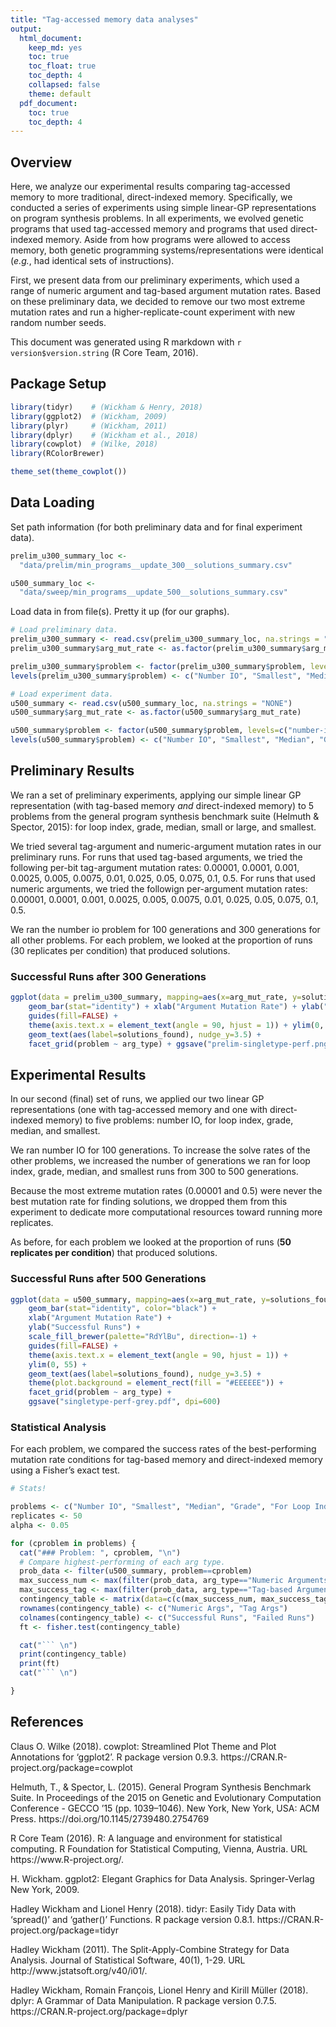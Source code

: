 ```yaml
---
title: "Tag-accessed memory data analyses"
output:
  html_document:
    keep_md: yes
    toc: true
    toc_float: true
    toc_depth: 4
    collapsed: false
    theme: default
  pdf_document:
    toc: true
    toc_depth: 4
---
```


## Overview

Here, we analyze our experimental results comparing tag-accessed memory to more traditional, direct-indexed memory.
Specifically, we conducted a series of experiments using simple linear-GP representations on program synthesis problems.
In all experiments, we evolved genetic programs that used tag-accessed memory and programs that used direct-indexed memory.
Aside from how programs were allowed to access memory, both genetic programming systems/representations were identical (_e.g._, had identical sets of instructions).

First, we present data from our preliminary experiments, which used a range of numeric argument and tag-based argument mutation rates. Based on these preliminary data, we decided to remove our two most extreme mutation rates and run a higher-replicate-count experiment with new random number seeds.

This document was generated using R markdown with `r version$version.string` (R Core Team, 2016).

## Package Setup

```r
library(tidyr)    # (Wickham & Henry, 2018)
library(ggplot2)  # (Wickham, 2009)
library(plyr)     # (Wickham, 2011)
library(dplyr)    # (Wickham et al., 2018)
library(cowplot)  # (Wilke, 2018)
library(RColorBrewer)

theme_set(theme_cowplot())
```

## Data Loading

Set path information (for both preliminary data and for final experiment data).
```r
prelim_u300_summary_loc <-
  "data/prelim/min_programs__update_300__solutions_summary.csv"

u500_summary_loc <-
  "data/sweep/min_programs__update_500__solutions_summary.csv"

```

Load data in from file(s). Pretty it up (for our graphs).
```r
# Load preliminary data.
prelim_u300_summary <- read.csv(prelim_u300_summary_loc, na.strings = "NONE")
prelim_u300_summary$arg_mut_rate <- as.factor(prelim_u300_summary$arg_mut_rate)

prelim_u300_summary$problem <- factor(prelim_u300_summary$problem, levels=c("number-io", "smallest", "median", "grade", "for-loop-index"))
levels(prelim_u300_summary$problem) <- c("Number IO", "Smallest", "Median", "Grade", "For Loop Ind.")

# Load experiment data.
u500_summary <- read.csv(u500_summary_loc, na.strings = "NONE")
u500_summary$arg_mut_rate <- as.factor(u500_summary$arg_mut_rate)

u500_summary$problem <- factor(u500_summary$problem, levels=c("number-io", "smallest", "median", "grade", "for-loop-index"))
levels(u500_summary$problem) <- c("Number IO", "Smallest", "Median", "Grade", "For Loop Ind.")
```


## Preliminary Results

We ran a set of preliminary experiments, applying our simple linear GP representation (with tag-based memory _and_ direct-indexed memory) to 5 problems from the general program synthesis benchmark suite (Helmuth & Spector, 2015): for loop index, grade, median, small or large, and smallest.

We tried several tag-argument and numeric-argument mutation rates in our preliminary runs.
For runs that used tag-based arguments, we tried the following per-bit tag-argument mutation rates: 0.00001, 0.0001, 0.001, 0.0025, 0.005, 0.0075, 0.01, 0.025, 0.05, 0.075, 0.1, 0.5.
For runs that used numeric arguments, we tried the followign per-argument mutation rates: 0.00001, 0.0001, 0.001, 0.0025, 0.005, 0.0075, 0.01, 0.025, 0.05, 0.075, 0.1, 0.5.

We ran the number io problem for 100 generations and 300 generations for all other problems.
For each problem, we looked at the proportion of runs (30 replicates per condition) that produced solutions.

### Successful Runs after 300 Generations

```r
ggplot(data = prelim_u300_summary, mapping=aes(x=arg_mut_rate, y=solutions_found, fill=arg_mut_rate)) +
    geom_bar(stat="identity") + xlab("Argument Mutation Rate") + ylab("Successful Runs") +
    guides(fill=FALSE) +
    theme(axis.text.x = element_text(angle = 90, hjust = 1)) + ylim(0, 35) +
    geom_text(aes(label=solutions_found), nudge_y=3.5) +
    facet_grid(problem ~ arg_type) + ggsave("prelim-singletype-perf.png", dpi=600)
```

## Experimental Results

In our second (final) set of runs, we applied our two linear GP representations (one with tag-accessed memory and one with direct-indexed memory) to five problems: number IO, for loop index, grade, median, and smallest.

We ran number IO for 100 generations. To increase the solve rates of the other problems, we increased the number of generations we ran for loop index, grade, median, and smallest runs from 300 to 500 generations.

Because the most extreme mutation rates (0.00001 and 0.5) were never the best mutation rate for finding solutions, we dropped them from this experiment to dedicate more computational resources toward running more replicates.

As before, for each problem we looked at the proportion of runs (**50 replicates per condition**) that produced solutions.

### Successful Runs after 500 Generations

```r
ggplot(data = u500_summary, mapping=aes(x=arg_mut_rate, y=solutions_found, fill=arg_mut_rate)) +
    geom_bar(stat="identity", color="black") +
    xlab("Argument Mutation Rate") +
    ylab("Successful Runs") +
    scale_fill_brewer(palette="RdYlBu", direction=-1) +
    guides(fill=FALSE) +
    theme(axis.text.x = element_text(angle = 90, hjust = 1)) +
    ylim(0, 55) +
    geom_text(aes(label=solutions_found), nudge_y=3.5) +
    theme(plot.background = element_rect(fill = "#EEEEEE")) +
    facet_grid(problem ~ arg_type) +
    ggsave("singletype-perf-grey.pdf", dpi=600)
```

### Statistical Analysis

For each problem, we compared the success rates of the best-performing mutation rate conditions for tag-based memory and direct-indexed memory using a Fisher's exact test.

```r
# Stats!

problems <- c("Number IO", "Smallest", "Median", "Grade", "For Loop Ind.")
replicates <- 50
alpha <- 0.05

for (cproblem in problems) {
  cat("### Problem: ", cproblem, "\n")
  # Compare highest-performing of each arg type.
  prob_data <- filter(u500_summary, problem==cproblem)
  max_success_num <- max(filter(prob_data, arg_type=="Numeric Arguments")$solutions_found)
  max_success_tag <- max(filter(prob_data, arg_type=="Tag-based Arguments")$solutions_found)
  contingency_table <- matrix(data=c(c(max_success_num, max_success_tag), c(replicates - max_success_num, replicates - max_success_tag)), nrow=2)
  rownames(contingency_table) <- c("Numeric Args", "Tag Args")
  colnames(contingency_table) <- c("Successful Runs", "Failed Runs")
  ft <- fisher.test(contingency_table)

  cat("``` \n")
  print(contingency_table)
  print(ft)
  cat("``` \n")

}
```

## References

Claus O. Wilke (2018). cowplot: Streamlined Plot Theme and Plot Annotations for 'ggplot2'. R package version 0.9.3.
  https://CRAN.R-project.org/package=cowplot

Helmuth, T., & Spector, L. (2015). General Program Synthesis Benchmark Suite. In Proceedings of the 2015 on Genetic and Evolutionary Computation Conference - GECCO ’15 (pp. 1039–1046). New York, New York, USA: ACM Press. https://doi.org/10.1145/2739480.2754769

R Core Team (2016). R: A language and environment for statistical computing. R Foundation for Statistical Computing, Vienna, Austria. URL
  https://www.R-project.org/.

H. Wickham. ggplot2: Elegant Graphics for Data Analysis. Springer-Verlag New York, 2009.

Hadley Wickham and Lionel Henry (2018). tidyr: Easily Tidy Data with 'spread()' and 'gather()'
Functions. R package version 0.8.1. https://CRAN.R-project.org/package=tidyr

Hadley Wickham (2011). The Split-Apply-Combine Strategy for Data Analysis. Journal of Statistical
Software, 40(1), 1-29. URL http://www.jstatsoft.org/v40/i01/.

Hadley Wickham, Romain François, Lionel Henry and Kirill Müller (2018). dplyr: A Grammar of Data
Manipulation. R package version 0.7.5. https://CRAN.R-project.org/package=dplyr